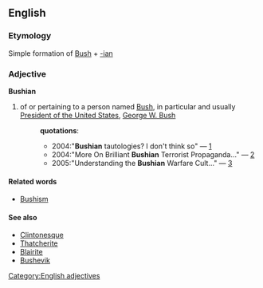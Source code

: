 ==English==
=== Etymology ===
Simple formation of [[Bush]] + [[-ian]]
=== Adjective ===
[[Category:English adjectives]]
'''Bushian'''
# of or pertaining to a person named [[Bush]], in particular and usually [[w:President of the United States|President of the United States]], [[w:George W. Bush|George W. Bush]]
#:'''quotations''':
#:*2004:"'''Bushian''' tautologies? I don't think so" &mdash; [http://itre.cis.upenn.edu/~myl/languagelog/archives/001588.html]
#:*2004:"More On Brilliant '''Bushian''' Terrorist Propaganda…" &mdash; [http://thegameandhowweplayedit.com/index.php?p=235]
#:*2005:"Understanding the '''Bushian''' Warfare Cult…" &mdash; [http://depthomelandinsecurity.blogspot.com/2005/05/understanding-bushian-warfare-cult.html] 
==== Related words ====
* [[Bushism]]

==== See also ====
* [[Clintonesque]]
* [[Thatcherite]]
* [[Blairite]]
* [[Bushevik]]